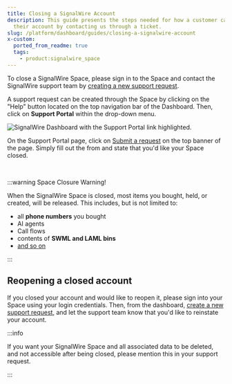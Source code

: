 ```yaml
---
title: Closing a SignalWire Account
description: This guide presents the steps needed for how a customer can close
  their account by contacting us through a ticket.
slug: /platform/dashboard/guides/closing-a-signalwire-account
x-custom:
  ported_from_readme: true
  tags:
    - product:signalwire_space
---
```


To close a SignalWire Space, please sign in to the Space and contact the SignalWire support team
by [creating a new support request](https://support.signalwire.com/hc/en-us/requests/new).

A support request can be created through the Space by clicking on the "Help" button located on the top navigation bar of the Dashboard.
Then, click on <b>Support Portal</b> within the drop-down menu.

![SignalWire Dashboard with the Support Portal link highlighted.](./support_portal_link.webP)

On the Support Portal page, click on
[Submit a request](https://support.signalwire.com/hc/en-us/requests/new)
on the top banner of the page. Simply fill out the from and state that you'd like
your Space closed.

<br />

:::warning Space Closure Warning!

When the SignalWire Space is closed, most items you bought, held, or created,
will be released. This includes, but is not limited to:

- all **phone numbers** you bought
- AI agents
- Call flows
- contents of **SWML and LAML bins**
- [and so on](/platform/call-fabric/managing-your-signalwire-resources#resource-types)

:::

## Reopening a closed account

If you closed your account and would like to reopen it,
please sign into your Space using your login credentials.
Then, from the dashboard,
[create a new support request](https://support.signalwire.com/hc/en-us/requests/new),
and let the support team know that you'd like to reinstate your account.

:::info

If you want your SignalWire Space and all associated data to be deleted, and
not accessible after being closed, please mention this in your support request.

:::
